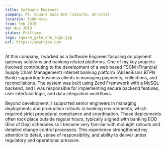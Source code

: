 ```yaml
---
title: Software Engineer
company: PT. Square Gate One (Jakarta, On-site)
location: Indonesia
from: Feb 2019
to: Aug 2019
status: Fulltime
logo: square_gate_one_logo.jpg
url: https://smartjen.com
---
```


At this company, I worked as a Software Engineer focusing on payment gateway solutions and banking related platforms. One of my key projects involved contributing to the development of a web based FSCM (Financial Supply Chain Management) internet banking platform (AksesBisnis BTPN Bank) supporting business clients in managing payments, collections, and reconciliations. The system was built using Zend Framework with a MySQL backend, and I was responsible for implementing secure backend features, user interface logic, and data integration workflows.

Beyond development, I supported senior engineers in managing deployments and production rollouts in banking environments, which required strict procedural compliance and coordination. These deployments often took place outside regular hours, typically aligned with banking EOD (End of Day) schedules so I became very familiar with midnight rollouts and detailed change control processes. This experience strengthened my attention to detail, sense of responsibility, and ability to deliver under regulatory and operational pressure.